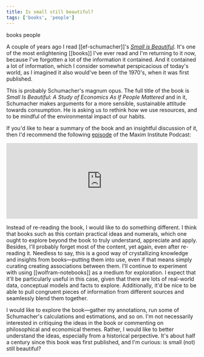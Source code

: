 ```yaml
---
title: Is small still beautiful?
tags: ['books', 'people']
---
```


<NoteTag color="gray">books</NoteTag>
<NoteTag color="gray">people</NoteTag>

A couple of years ago I read [[ef-schumacher]]'s [_Small is Beautiful_](https://www.worldcat.org/title/small-is-beautiful-economics-as-if-people-mattered/oclc/801273). It's one of the most enlightening [[books]] I've ever read and I'm returning to it now, because I've forgotten a lot of the information it contained. And it contained a lot of information, which I consider somewhat perspicacious of today's world, as I imagined it also would've been of the 1970's, when it was first published.

This is probably Schumacher's magnum opus. The full title of the book is _Small Is Beautiful: A Study of Economics As If People Mattered_ and in it, Schumacher makes arguments for a more sensible, sustainable attitude towards consumption. He is asking us to rethink how we use resources, and to be mindful of the environmental impact of our habits.

If you'd like to hear a summary of the book and an insightful discussion of it, then I'd recommend the following [episode](https://soundcloud.com/user-864022290/book-club-4-small-is-beautiful) of the Maxim Institute Podcast:

<iframe width="100%" height="200" scrolling="no" frameborder="no" src="https://w.soundcloud.com/player/?url=https%3A//api.soundcloud.com/tracks/935494489&color=%23748494&hide_related=tru&show_comments=false&show_user=true&show_reposts=false&show_teaser=false&visual=true"></iframe>

Instead of re-reading the book, I would like to do something different. I think that books such as this contain practical ideas and numerals, which one ought to explore beyond the book to truly understand, appreciate and apply. Besides, I'll probably forget most of the content, yet again, even after re-reading it. Needless to say, this is a good way of crystallizing knowledge and insights from books—putting them into use, even if that means simply curating creating associations between them. I'll continue to experiment with using [[wolfram-notebooks]] as a medium for exploration. I expect that it'll be particularly useful in this case, given that there are lots of real-world data, conceptual models and facts to explore. Additionally, it'd be nice to be able to pull congruent pieces of information from different sources and seamlessly blend them together.

I would like to explore the book—gather my annotations, run some of Schumacher's calculations and estimations, and so on. I'm not necessarily interested in critiquing the ideas in the book or commenting on philosophical and economical themes. Rather, I would like to better understand the ideas, especially from a historical perpective. It's about half a century since this book was first published, and I'm curious: is small (not) still beautiful?
